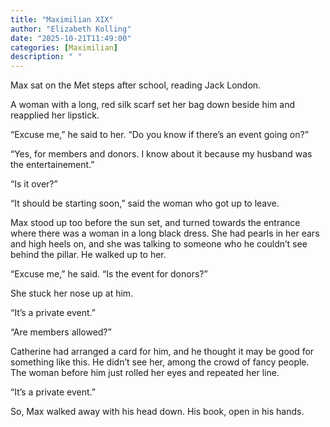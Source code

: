 ```yaml
---
title: "Maximilian XIX"
author: "Elizabeth Kolling"
date: "2025-10-21T11:49:00"
categories: [Maximilian]
description: " "
---
```



Max sat on the Met steps after school, reading Jack London. 

A woman with a long, red silk scarf set her bag down beside him and reapplied her lipstick.

"Excuse me," he said to her. "Do you know if there’s an event going on?"

"Yes, for members and donors. I know about it because my husband was the entertainement."

"Is it over?"

"It should be starting soon," said the woman who got up to leave. 

Max stood up too before the sun set, and turned towards the entrance where there was a woman in a long black dress. She had pearls in her ears and high heels on, and she was talking to someone who he couldn’t see behind the pillar. He walked up to her.

"Excuse me," he said. "Is the event for donors?"

She stuck her nose up at him.

"It’s a private event." 

"Are members allowed?"

Catherine had arranged a card for him, and he thought it may be good for something like this. He didn't see her, among the crowd of fancy people. The woman before him just rolled her eyes and repeated her line.

"It’s a private event."

So, Max walked away with his head down. His book, open in his hands.